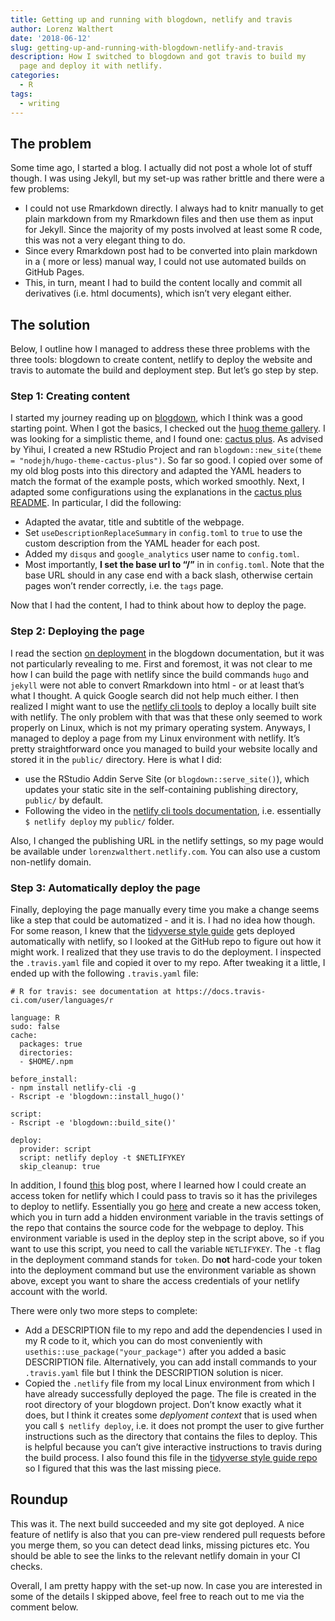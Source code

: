 ```yaml
---
title: Getting up and running with blogdown, netlify and travis
author: Lorenz Walthert
date: '2018-06-12'
slug: getting-up-and-running-with-blogdown-netlify-and-travis
description: How I switched to blogdown and got travis to build my 
  page and deploy it with netlify.
categories:
  - R
tags:
  - writing
---
```


## The problem
Some time ago, I started a blog. I actually did not post a whole lot of stuff 
though. I was using Jekyll, but my set-up was rather brittle and there were 
a few problems:

- I could not use Rmarkdown directly. I always had to knitr manually to get 
  plain markdown from my Rmarkdown files and then use them as input for Jekyll. 
  Since the majority of my posts 
  involved at least some R code, this was not a very elegant thing to do.
- Since every Rmarkdown post had to be converted into plain markdown in a (
  more or less) manual way, I could not use automated builds on GitHub Pages. 
- This, in turn, meant I had to build the content locally and commit all 
  derivatives (i.e. html documents), which isn't very elegant either.
  

## The solution

Below, I outline how I managed to address these three problems with the three
tools: blogdown to create content, netlify to deploy the website and travis to automate the build and deployment step. But let's go step by step.

### Step 1: Creating content

I started my journey reading up on 
[blogdown](https://bookdown.org/yihui/blogdown/), which I think was a good
starting point. When I got the basics, I checked out the 
[huog theme gallery](https://themes.gohugo.io/). I was looking for a simplistic
theme, and I found one: [cactus plus](https://themes.gohugo.io/hugo-theme-cactus-plus/).
As advised by Yihui, I created a new RStudio Project and ran
`blogdown::new_site(theme = "nodejh/hugo-theme-cactus-plus")`. So far so good.
I copied over some of my old blog posts into this directory and adapted the YAML
headers to match the format of the example posts, which worked smoothly.
Next, I adapted some configurations using the explanations in the 
[cactus plus README](https://github.com/nodejh/hugo-theme-cactus-plus#example-site).
In particular, I did the following:

* Adapted the avatar, title and subtitle of the webpage.
* Set `useDescriptionReplaceSummary` in `config.toml` to `true` to use the 
  custom description from the YAML header for each post.
* Added my `disqus` and `google_analytics` user name to `config.toml`.
* Most importantly, **I set the base url to "/"** in in `config.toml`. Note 
  that the base URL should in any case end with a back slash, otherwise certain
  pages won't render correctly, i.e. the `tags` page.

Now that I had the content, I had to think about how to deploy the page.

### Step 2: Deploying the page

I read the section [on deployment](https://bookdown.org/yihui/blogdown/deployment.html) in the blogdown documentation, but it was not particularly revealing to me. First and foremost, 
it was not clear to me how I can build the page with netlify since
the build commands `hugo` and `jekyll` were not able to convert Rmarkdown into
html - or at least that's what I thought. A quick Google search did not 
help much either. I then realized I might want to use the 
[netlify cli tools](https://www.netlify.com/docs/cli/) to deploy a locally
built site with netlify. The only problem with that was that these only seemed 
to work properly on Linux, which is not my primary operating system. Anyways, I 
managed to deploy a page from my Linux environment with netlify. It's pretty 
straightforward once you managed to build your website locally and stored it 
in the `public/` directory. Here is what I did:

* use the RStudio Addin Serve Site (or `blogdown::serve_site()`), which 
  updates your static site in the self-containing publishing directory, 
  `public/` by default.
* Following the video in the 
  [netlify cli tools documentation](https://www.netlify.com/docs/cli/), i.e.
  essentially `$ netlify deploy` my `public/` folder.
  
Also, I changed the publishing URL in the netlify settings, so my page would 
be available under `lorenzwalthert.netlify.com`. You can also use a custom 
non-netlify domain.

### Step 3: Automatically deploy the page

Finally, deploying the page manually every time you make a change seems like a
step that could be automatized - and it is. I had no idea how though. For some 
reason, I knew that the [tidyverse style guide](http://style.tidyverse.org) 
gets deployed automatically with netlify, so I looked at the GitHub repo to 
figure out how it might work. I realized that they use travis to do the 
deployment. I inspected the `.travis.yaml` file and copied it over to my repo.
After tweaking it a little, I ended up with the following `.travis.yaml` file:

```
# R for travis: see documentation at https://docs.travis-ci.com/user/languages/r

language: R
sudo: false
cache:
  packages: true
  directories:
  - $HOME/.npm

before_install:
- npm install netlify-cli -g
- Rscript -e 'blogdown::install_hugo()'

script:
- Rscript -e 'blogdown::build_site()'

deploy:
  provider: script
  script: netlify deploy -t $NETLIFYKEY
  skip_cleanup: true
```

In addition, I found [this](https://therocketeers.github.io/blog/using-travis-ci-to-deploy-jekyll-on-netlify/) blog post, where I learned how I could create an 
access token for netlify which I could pass to travis so it has the 
privileges to deploy to netlify. Essentially you go [here](https://app.netlify.com/applications) and create a new access
token, which you in turn add a hidden environment variable in the travis 
settings of the repo that contains the source code for the webpage to deploy. 
This environment variable is used in the deploy step in the script above, so if 
you want to use this script, you need to call the variable `NETLIFYKEY`. 
The `-t` flag in
the deployment command stands for `token`. Do **not** hard-code your token into 
the deployment command but use the environment variable as shown above, except 
you want to share the access credentials of your netlify account with the world.

There were only two more steps to complete:

* Add a DESCRIPTION file to my repo and add the dependencies I used in my 
  R code to it, which you
  can do most conveniently with `usethis::use_package("your_package")` after 
  you added a basic DESCRIPTION file. 
  Alternatively, you can add install commands to your `.travis.yaml` file but 
  I think the DESCRIPTION solution is nicer.
* Copied the `.netlify` file from my local Linux environment from which I have 
  already successfully deployed the page. The file is created in the root 
  directory of your blogdown project. Don't know exactly what it does, but 
  I think it creates some *deplyoment context* that is used when you call 
  `$ netlify deploy`, 
  i.e. it does not prompt the user to give further instructions such as the 
  directory that contains the files to deploy. This is helpful because you can't
  give interactive instructions to travis during the build process.
  I also found this file in the 
  [tidyverse style guide repo](https://github.com/tidyverse/style) so I figured 
  that this was the last missing piece.

## Roundup

This was it. The next build succeeded and my site got deployed. A nice feature
of netlify is also that you can pre-view rendered pull requests before you 
merge them, so you can detect dead links, missing pictures etc. You should
be able to see the links to the relevant netlify domain in your CI checks.

Overall, I am pretty happy with the set-up now. In case you are interested in 
some of the details I skipped above, feel free to reach out to me via the 
comment below.